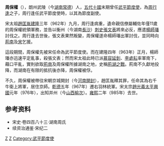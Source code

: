 '''周保權'''（{{bd|952年||985年|catIdx=Z周}}），朗州武陵（今[[湖南|湖南]][[常德|常德]]）人，[[五代十國|五代十國]]末期曾任[[武平節度使|武平節度使]]，為[[周行逢|周行逢]]之子，周行逢任武平節度使時，以其為節度副使。

宋太祖[[趙匡胤|趙匡胤]][[建隆|建隆]]三年（962年）九月，周行逢病重，遺命親信僚屬輔佐年僅11歲的周保權統領軍務，並告以衡州（今湖南[[長沙|長沙]]）[[刺史|刺史]][[張文表|張文表]]將來必反，應遣[[楊師璠|楊師璠]]討伐之。周行逢去世後，張文表果然叛變，周保權遂命楊師璠出軍討伐，並同時向[[荊南|荊南]]及[[宋朝|宋]]乞援。

這段期間，周保權先被宋任命為武平節度使。而在建隆四年（963年）正月，楊師璠亦迅速平定亂事，殺張文表；然而宋太祖此時已派[[慕容延釗|慕容延釗]]、[[李處耘|李處耘]]率軍南下，藉口平亂，實則欲取[[荆南|荊南]]及周保權所據湖南之地，史稱[[荊湖之戰|荊湖之戰]]。荊南不久獻地投降，而湖南在有限的抵抗後亦降，周保權被俘。

不久，周保權被帶往宋朝京城開封（今[[河南|河南]][[開封|開封]]），趙匡胤釋其罪，任命其為右千牛衛上將軍，居住京師。[[乾德_(北宋)|乾德]]五年（967年）遷右羽林統軍。宋太宗[[趙光義|趙光義]][[太平興國|太平興國]]元年（976年），出知并州（今[[山西|山西]][[榆次|榆次]]）。[[雍熙|雍熙]]二年（985年）去世。

==参考资料==
*宋史·卷四百八十三·湖南周氏
*续资治通鉴·宋纪二

{{中国历代君主/五代十国/武平节度使}}
{{十國君主}}

[[Category:五代十国人物|Z]]
[[Category:宋朝政治人物|Z]]
[[Category:武平節度使|Category:武平節度使]]